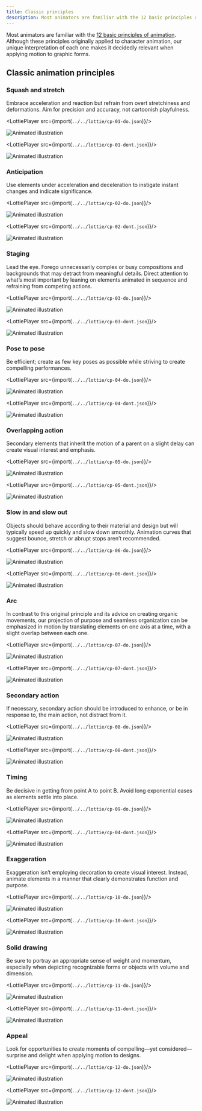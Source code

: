```yaml
---
title: Classic principles
description: Most animators are familiar with the 12 basic principles of animation. Although these principles originally applied to character animation, our unique interpretation of each one makes it decidedly relevant when applying motion to graphic forms.
---
```


<PageDescription>

Most animators are familiar with the [12 basic principles of animation](https://en.wikipedia.org/wiki/Twelve_basic_principles_of_animation). Although these principles originally applied to character animation, our unique interpretation of each one makes it decidedly relevant when applying motion to graphic forms.

</PageDescription>

## Classic animation principles

### Squash and stretch 
Embrace acceleration and reaction but refrain from overt stretchiness and deformations. Aim for precision and accuracy, not cartoonish playfulness.

<Row className="mock-gallery">
<Column colMd={4} colLg={4}>
<DoDontExample type="do">
<GifPlayer color="dark">

<LottiePlayer src={import(`../../lottie/cp-01-do.json`)}/>

![Animated illustration](/images/animation/cp-01-do.png)

</GifPlayer>
</DoDontExample>
</Column>

<Column colMd={4} colLg={4}>
<DoDontExample type="dont">
<GifPlayer color="dark">

<LottiePlayer src={import(`../../lottie/cp-01-dont.json`)}/>

![Animated illustration](/images/animation/cp-01-dont.png)

</GifPlayer >
</DoDontExample>
</Column>
</Row>

### Anticipation
Use elements under acceleration and deceleration to instigate instant changes and indicate significance. 

<Row className="mock-gallery">
<Column colMd={4} colLg={4}>
<DoDontExample type="do">
<GifPlayer color="dark">

<LottiePlayer src={import(`../../lottie/cp-02-do.json`)}/>

![Animated illustration](/images/animation/cp-02-do.png)

</GifPlayer>
</DoDontExample>
</Column>

<Column colMd={4} colLg={4}>
<DoDontExample type="dont">
<GifPlayer color="dark">

<LottiePlayer src={import(`../../lottie/cp-02-dont.json`)}/>

![Animated illustration](/images/animation/cp-02-dont.png)

</GifPlayer >
</DoDontExample>
</Column>
</Row>

### Staging
Lead the eye. Forego unnecessarily complex or busy compositions and backgrounds that may detract from meaningful details. Direct attention to what’s most important by leaning on elements animated in sequence and refraining from competing actions.
<Row className="mock-gallery">
<Column colMd={4} colLg={4}>
<DoDontExample type="do">
<GifPlayer color="dark">

<LottiePlayer src={import(`../../lottie/cp-03-do.json`)}/>

![Animated illustration](/images/animation/cp-03-do.png)

</GifPlayer>
</DoDontExample>
</Column>

<Column colMd={4} colLg={4}>
<DoDontExample type="dont">
<GifPlayer color="dark">

<LottiePlayer src={import(`../../lottie/cp-03-dont.json`)}/>

![Animated illustration](/images/animation/cp-03-dont.png)

</GifPlayer >
</DoDontExample>
</Column>
</Row>

### Pose to pose
Be efficient; create as few key poses as possible while striving to create compelling performances.

<Row className="mock-gallery">
<Column colMd={4} colLg={4}>
<DoDontExample type="do">
<GifPlayer color="dark">

<LottiePlayer src={import(`../../lottie/cp-04-do.json`)}/>

![Animated illustration](/images/animation/cp-04-do.png)

</GifPlayer>
</DoDontExample>
</Column>

<Column colMd={4} colLg={4}>
<DoDontExample type="dont">
<GifPlayer color="dark">

<LottiePlayer src={import(`../../lottie/cp-04-dont.json`)}/>

![Animated illustration](/images/animation/cp-04-dont.png)

</GifPlayer >
</DoDontExample>
</Column>
</Row>

### Overlapping action
Secondary elements that inherit the motion of a parent on a slight delay can create visual interest and emphasis.

<Row className="mock-gallery">
<Column colMd={4} colLg={4}>
<DoDontExample type="do">
<GifPlayer color="dark">

<LottiePlayer src={import(`../../lottie/cp-05-do.json`)}/>

![Animated illustration](/images/animation/cp-05-do.png)

</GifPlayer>
</DoDontExample>
</Column>

<Column colMd={4} colLg={4}>
<DoDontExample type="dont">
<GifPlayer color="dark">

<LottiePlayer src={import(`../../lottie/cp-05-dont.json`)}/>

![Animated illustration](/images/animation/cp-05-dont.png)

</GifPlayer >
</DoDontExample>
</Column>
</Row>

### Slow in and slow out
Objects should behave according to their material and design but will typically speed up quickly and slow down smoothly. Animation curves that suggest bounce, stretch or abrupt stops aren’t recommended.

<Row className="mock-gallery">
<Column colMd={4} colLg={4}>
<DoDontExample type="do">
<GifPlayer color="dark">

<LottiePlayer src={import(`../../lottie/cp-06-do.json`)}/>

![Animated illustration](/images/animation/cp-06-do.png)

</GifPlayer>
</DoDontExample>
</Column>

<Column colMd={4} colLg={4}>
<DoDontExample type="dont">
<GifPlayer color="dark">

<LottiePlayer src={import(`../../lottie/cp-06-dont.json`)}/>

![Animated illustration](/images/animation/cp-06-dont.png)

</GifPlayer >
</DoDontExample>
</Column>
</Row>

### Arc
In contrast to this original principle and its advice on creating organic movements, our projection of purpose and seamless organization can be emphasized in motion by translating elements on one axis at a time, with a slight overlap between each one.

<Row className="mock-gallery">
<Column colMd={4} colLg={4}>
<DoDontExample type="do">
<GifPlayer color="dark">

<LottiePlayer src={import(`../../lottie/cp-07-do.json`)}/>

![Animated illustration](/images/animation/cp-07-do.png)

</GifPlayer>
</DoDontExample>
</Column>

<Column colMd={4} colLg={4}>
<DoDontExample type="dont">
<GifPlayer color="dark">

<LottiePlayer src={import(`../../lottie/cp-07-dont.json`)}/>

![Animated illustration](/images/animation/cp-07-dont.png)

</GifPlayer >
</DoDontExample>
</Column>
</Row>

### Secondary action
If necessary, secondary action should be introduced to enhance, or be in response to, the main action, not distract from it.

<Row className="mock-gallery">
<Column colMd={4} colLg={4}>
<DoDontExample type="do">
<GifPlayer color="dark">

<LottiePlayer src={import(`../../lottie/cp-08-do.json`)}/>

![Animated illustration](/images/animation/cp-08-do.png)

</GifPlayer>
</DoDontExample>
</Column>

<Column colMd={4} colLg={4}>
<DoDontExample type="dont">
<GifPlayer color="dark">

<LottiePlayer src={import(`../../lottie/cp-08-dont.json`)}/>

![Animated illustration](/images/animation/cp-08-dont.png)

</GifPlayer >
</DoDontExample>
</Column>
</Row>

### Timing
Be decisive in getting from point A to point B. Avoid long exponential eases as elements settle into place.

<Row className="mock-gallery">
<Column colMd={4} colLg={4}>
<DoDontExample type="do">
<GifPlayer color="dark">

<LottiePlayer src={import(`../../lottie/cp-09-do.json`)}/>

![Animated illustration](/images/animation/cp-09-do.png)

</GifPlayer>
</DoDontExample>
</Column>

<Column colMd={4} colLg={4}>
<DoDontExample type="dont">
<GifPlayer color="dark">

<LottiePlayer src={import(`../../lottie/cp-04-dont.json`)}/>

![Animated illustration](/images/animation/cp-09-dont.png)

</GifPlayer >
</DoDontExample>
</Column>
</Row>

### Exaggeration
Exaggeration isn’t employing decoration to create visual interest. Instead, animate elements in a manner that clearly demonstrates function and purpose.

<Row className="mock-gallery">
<Column colMd={4} colLg={4}>
<DoDontExample type="do">
<GifPlayer color="dark">

<LottiePlayer src={import(`../../lottie/cp-10-do.json`)}/>

![Animated illustration](/images/animation/cp-10-do.png)

</GifPlayer>
</DoDontExample>
</Column>

<Column colMd={4} colLg={4}>
<DoDontExample type="dont">
<GifPlayer color="dark">

<LottiePlayer src={import(`../../lottie/cp-10-dont.json`)}/>

![Animated illustration](/images/animation/cp-10-dont.png)

</GifPlayer >
</DoDontExample>
</Column>
</Row>

### Solid drawing
Be sure to portray an appropriate sense of weight and momentum, especially when depicting recognizable forms or objects with volume and dimension.

<Row className="mock-gallery">
<Column colMd={4} colLg={4}>
<DoDontExample type="do">
<GifPlayer color="dark">

<LottiePlayer src={import(`../../lottie/cp-11-do.json`)}/>

![Animated illustration](/images/animation/cp-11-do.png)

</GifPlayer>
</DoDontExample>
</Column>

<Column colMd={4} colLg={4}>
<DoDontExample type="dont">
<GifPlayer color="dark">

<LottiePlayer src={import(`../../lottie/cp-11-dont.json`)}/>

![Animated illustration](/images/animation/cp-11-dont.png)

</GifPlayer >
</DoDontExample>
</Column>
</Row>

### Appeal
Look for opportunities to create moments of compelling—yet considered—surprise and delight when applying motion to designs.

<Row className="mock-gallery">
<Column colMd={4} colLg={4}>
<DoDontExample type="do">
<GifPlayer color="dark">

<LottiePlayer src={import(`../../lottie/cp-12-do.json`)}/>

![Animated illustration](/images/animation/cp-12-do.png)

</GifPlayer>
</DoDontExample>
</Column>

<Column colMd={4} colLg={4}>
<DoDontExample type="dont">
<GifPlayer color="dark">

<LottiePlayer src={import(`../../lottie/cp-12-dont.json`)}/>

![Animated illustration](/images/animation/cp-12-dont.png)

</GifPlayer >
</DoDontExample>
</Column>
</Row>